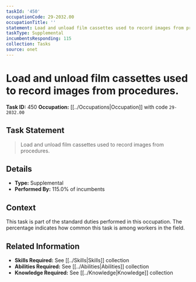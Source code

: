 ```yaml
---
taskId: '450'
occupationCode: 29-2032.00
occupationTitle: ''
statement: Load and unload film cassettes used to record images from procedures.
taskType: Supplemental
incumbentsResponding: 115
collection: Tasks
source: onet
---
```

# Load and unload film cassettes used to record images from procedures.

**Task ID:** 450
**Occupation:** [[../Occupations|Occupation]] with code `29-2032.00`

## Task Statement

> Load and unload film cassettes used to record images from procedures.

## Details

- **Type:** Supplemental
- **Performed By:** 115.0% of incumbents

## Context

This task is part of the standard duties performed in this occupation. The percentage indicates how common this task is among workers in the field.

## Related Information

- **Skills Required:** See [[../Skills|Skills]] collection
- **Abilities Required:** See [[../Abilities|Abilities]] collection
- **Knowledge Required:** See [[../Knowledge|Knowledge]] collection
